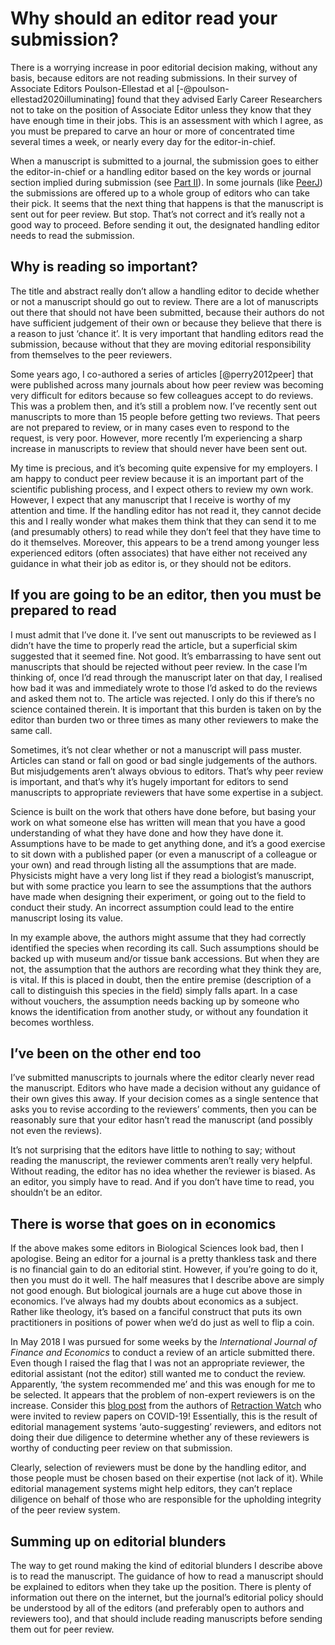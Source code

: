 # Why should an editor read your submission? {#editors}

There is a worrying increase in poor editorial decision making, without any basis, because editors are not reading submissions. In their survey of Associate Editors Poulson-Ellestad et al [-@poulson-ellestad2020illuminating] found that they advised Early Career Researchers not to take on the position of Associate Editor unless they know that they have enough time in  their jobs. This is an assessment with which I agree, as you must be prepared to carve an hour or more of concentrated time several times a week, or nearly every day for the editor-in-chief.

When a manuscript is submitted to a journal, the submission goes to either the editor-in-chief or a handling editor based on the key words or journal section implied during submission (see [Part II](submit.html)). In some journals (like [PeerJ](www.peerj.com)) the submissions are offered up to a whole group of editors who can take their pick. It seems that the next thing that happens is that the manuscript is sent out for peer review. But stop. That’s not correct and it’s really not a good way to proceed. Before sending it out, the designated handling editor needs to read the submission.

## Why is reading so important?
The title and abstract really don’t allow a handling editor to decide whether or not a manuscript should go out to review. There are a lot of manuscripts out there that should not have been submitted, because their authors do not have sufficient judgement of their own or because they believe that there is a reason to just ‘chance it’. It is very important that handling editors read the submission, because without that they are moving editorial responsibility from themselves to the peer reviewers.

Some years ago, I co-authored a series of articles [@perry2012peer] that were published across many journals about how peer review was becoming very difficult for editors because so few colleagues accept to do reviews. This was a problem then, and it’s still a problem now. I’ve recently sent out manuscripts to more than 15 people before getting two reviews. That peers are not prepared to review, or in many cases even to respond to the request, is very poor. However, more recently I’m experiencing a sharp increase in manuscripts to review that should never have been sent out.

My time is precious, and it’s becoming quite expensive for my employers. I am happy to conduct peer review because it is an important part of the scientific publishing process, and I expect others to review my own work. However, I expect that any manuscript that I receive is worthy of my attention and time. If the handling editor has not read it, they cannot decide this and I really wonder what makes them think that they can send it to me (and presumably others) to read while they don’t feel that they have time to do it themselves. Moreover, this appears to be a trend among younger less experienced editors (often associates) that have either not received any guidance in what their job as editor is, or they should not be editors.

## If you are going to be an editor, then you must be prepared to read
I must admit that I’ve done it. I’ve sent out manuscripts to be reviewed as I didn’t have the time to properly read the article, but a superficial skim suggested that it seemed fine. Not good. It’s embarrassing to have sent out manuscripts that should be rejected without peer review. In the case I’m thinking of, once I’d read through the manuscript later on that day, I realised how bad it was and immediately wrote to those I’d asked to do the reviews and asked them not to. The article was rejected. I only do this if there’s no science contained therein. It is important that this burden is taken on by the editor than burden two or three times as many other reviewers to make the same call.

Sometimes, it’s not clear whether or not a manuscript will pass muster. Articles can stand or fall on good or bad single judgements of the authors. But misjudgements aren’t always obvious to editors. That’s why peer review is important, and that’s why it’s hugely important for editors to send manuscripts to appropriate reviewers that have some expertise in a subject. 

Science is built on the work that others have done before, but basing your work on what someone else has written will mean that you have a good understanding of what they have done and how they have done it. Assumptions have to be made to get anything done, and it’s a good exercise to sit down with a published paper (or even a manuscript of a colleague or your own) and read through listing all the assumptions that are made. Physicists might have a very long list if they read a biologist's manuscript, but with some practice you learn to see the assumptions that the authors have made when designing their experiment, or going out to the field to conduct their study. An incorrect assumption could lead to the entire manuscript losing its value.

In my example above, the authors might assume that they had correctly identified the species when recording its call. Such assumptions should be backed up with museum and/or tissue bank accessions. But when they are not, the assumption that the authors are recording what they think they are, is vital. If this is placed in doubt, then the entire premise (description of a call to distinguish this species in the field) simply falls apart. In a case without vouchers, the assumption needs backing up by someone who knows the identification from another study, or without any foundation it becomes worthless.

## I’ve been on the other end too
I’ve submitted manuscripts to journals where the editor clearly never read the manuscript. Editors who have made a decision without any guidance of their own gives this away. If your decision comes as a single sentence that asks you to revise according to the reviewers’ comments, then you can be reasonably sure that your editor hasn’t read the manuscript (and possibly not even the reviews).

It’s not surprising that the editors have little to nothing to say; without reading the manuscript, the reviewer comments aren’t really very helpful. Without reading, the editor has no idea whether the reviewer is biased. As an editor, you simply have to read. And if you don’t have time to read, you shouldn’t be an editor.

## There is worse that goes on in economics
If the above makes some editors in Biological Sciences look bad, then I apologise. Being an editor for a journal is a pretty thankless task and there is no financial gain to do an editorial stint. However, if you're going to do it, then you must do it well. The half measures that I describe above are simply not good enough. But biological journals are a huge cut above those in economics. I've always had my doubts about economics as a subject. Rather like theology, it's based on a fanciful construct that puts its own practitioners in positions of power when we'd do just as well to flip a coin. 

In May 2018 I was pursued for some weeks by the _International Journal of Finance and Economics_ to conduct a review of an article submitted there. Even though I raised the flag that I was not an appropriate reviewer, the editorial assistant (not the editor) still wanted me to conduct the review. Apparently, 'the system recommended me' and this was enough for me to be selected. It appears that the problem of non-expert reviewers is on the increase. Consider this [blog post](https://retractionwatch.com/2021/03/09/elsevier-journals-ask-retraction-watch-to-review-covid-19-papers/) from the authors of [Retraction Watch](https://retractionwatch.com/) who were invited to review papers on COVID-19! Essentially, this is the result of editorial management systems ‘auto-suggesting’ reviewers, and editors not doing their due diligence to determine whether any of these reviewers is worthy of conducting peer review on that submission.

Clearly, selection of reviewers must be done by the handling editor, and those people must be chosen based on their expertise (not lack of it). While editorial management systems might help editors, they can't replace diligence on behalf of those who are responsible for the upholding integrity of the peer review system.

## Summing up on editorial blunders
The way to get round making the kind of editorial blunders I describe above is to read the manuscript. The guidance of how to read a manuscript should be explained to editors when they take up the position. There is plenty of information out there on the internet, but the journal’s editorial policy should be understood by all of the editors (and preferably open to authors and reviewers too), and that should include reading manuscripts before sending them out for peer review.
